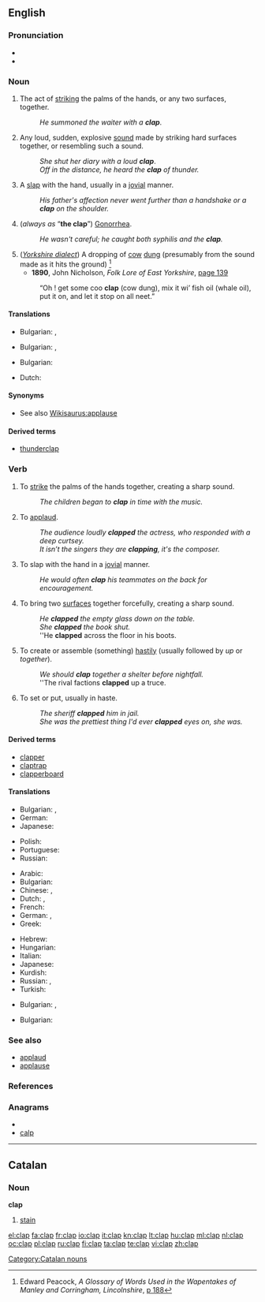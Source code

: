 ==English==

===Pronunciation===
* {{IPA|/klæp/}}
* {{rhymes|æp}}

===Noun===
{{en-noun}}

# The act of [[strike|striking]] the palms of the hands, or any two surfaces, together.
#: ''He summoned the waiter with a '''clap'''''.
# Any loud, sudden, explosive [[sound]] made by striking hard surfaces together, or resembling such a sound.
#: ''She shut her diary with a loud '''clap'''''.
#: ''Off in the distance, he heard the '''clap''' of thunder.''
# A [[slap]] with the hand, usually in a [[jovial]] manner.
#: ''His father's affection never went further than a handshake or a '''clap''' on the shoulder.''
# {{slang}} (''always as'' “'''the clap'''”) [[gonorrhea|Gonorrhea]].
#: ''He wasn't careful; he caught both syphilis and the '''clap'''.''
# (''[[w:Yorkshire_dialect|Yorkshire dialect]]'') A dropping of [[cow]] [[dung]] (presumably from the sound made as it hits the ground) <ref>Edward Peacock, ''A Glossary of Words Used in the Wapentakes of Manley and Corringham, Lincolnshire'', [http://books.google.com/books?id=c3oKAAAAIAAJ&pg=PA188&dq=clap&as_brr=1 p 188]</ref>
#* '''1890''', John Nicholson, ''Folk Lore of East Yorkshire'', [http://books.google.com/books?id=tw0naTcLHeMC&pg=PA139&dq=clap&as_brr=1&ei=pGvbRtu_E4SipgL0peiSCw page 139]
#: “Oh ! get some coo '''clap''' (cow dung), mix it wi’ fish oil (whale oil), put it on, and let it stop on all neet.”

====Translations====
{{trans-top|The act of [[strike|striking]] the palms of the hands, or any two surfaces, together}}
* Bulgarian: {{t|bg|пляскане|n}},  {{t|bg|ръкопляскане}}
{{trans-mid}}
{{trans-bottom}}

{{trans-top|Any loud, sudden, explosive [[sound]]}}
* Bulgarian: {{t|bg|хлопване|n}},  {{t|bg|трясък|m}}
{{trans-mid}}
{{trans-bottom}}

{{trans-top|{{slang}} (''always as'' “'''the clap'''”) [[gonorrhea|Gonorrhea]]}}
* Bulgarian: {{t|bg|трипер|m}}
{{trans-mid}}
* Dutch: {{t+|nl|druiper}}
{{trans-bottom}}

====Synonyms====
* See also [[Wikisaurus:applause]]

====Derived terms====
* [[thunderclap]]

===Verb===
{{en-verb|clapp|ing}}
{{wikipedia|Clapping}}

# To [[strike]] the palms of the hands together, creating a sharp sound.
#: ''The children began to '''clap''' in time with the music.''
# To [[applaud]].
#: ''The audience loudly '''clapped''' the actress, who responded with a deep curtsey.''
#: ''It isn’t the singers they are '''clapping''', it's the composer.''
# To slap with the hand in a [[jovial]] manner.
#: ''He would often '''clap''' his teammates on the back for encouragement.''
# To bring two [[surface]]s together forcefully, creating a sharp sound.
#: ''He '''clapped''' the empty glass down on the table.''
#: ''She '''clapped''' the book shut.''
#: ''He '''clapped''' across the floor in his boots.
# To create or assemble (something) [[hastily]] (usually followed by ''up'' or ''together'').
#: ''We should '''clap''' together a shelter before nightfall.''
#: ''The rival factions '''clapped''' up a truce.
# To set or put, usually in haste.
#: ''The sheriff '''clapped''' him in jail.''
#: ''She was the prettiest thing I'd ever '''clapped''' eyes on, she was.''

====Derived terms====
* [[clapper]]
* [[claptrap]]
* [[clapperboard]]

====Translations====
{{trans-top|To strike the palms of the hands together}}
* Bulgarian: {{t|bg|пляскам}},  {{t|bg|ръкопляскам}}
* German: {{t+|de|klatschen}}
* Japanese: {{t|ja|手を叩く|tr=te wo tataku}}
{{trans-mid}}
* Polish: {{t|pl|klaskać}}
* Portuguese: {{t|pt|bater palmas}}
* Russian: {{t|ru|хлопать|tr=xlópat'}}
{{trans-bottom}}

{{trans-top|To applaud by clapping the hands}}
* Arabic: {{t|ar|صفق|tr=Saffaqa}}
* Bulgarian: {{t+|bg|аплодирам}}
* Chinese: {{t-|cmn|拍手|tr=pāishǒu|sc=Hani}},  {{t-|cmn|鼓掌|tr=gǔzhǎng|sc=Hani}}
* Dutch: {{t+|nl|applaudisseren}}, {{t+|nl|klappen}}
* French: {{t+|fr|applaudir}}
* German: {{t+|de|klatschen}},  {{t+|de|applaudieren}}
* Greek: {{t+|el|χειροκροτώ}}
{{trans-mid}}
* Hebrew: {{t|he|מחא כפיים|tr=makhá kapayim}}
* Hungarian: {{t+|hu|tapsol}}
* Italian: {{t+|it|applaudire}}
* Japanese: {{t|ja|拍手する|tr=hakushu-suru}}
* Kurdish: {{t|ku|چه‌پڵه‌ لێدان|sc=ku-Arab}}
* Russian: {{t+|ru|аплодировать|tr=aplodírovat'}},  {{t|ru|хлопать|tr=xlópat'}}
* Turkish: {{t|tr|şak}}
{{trans-bottom}}

{{trans-top|To bring two [[surface]]s together forcefully, creating a sharp sound}}
* Bulgarian: {{t|bg|хлопвам}},  {{t|bg|тряскам}}
{{trans-mid}}
{{trans-bottom}}

{{trans-top|To create or assemble (something) [[hastily]]}}
* Bulgarian: {{t|bg|скалъпвам}}
{{trans-mid}}
{{trans-bottom}}

{{trans-top|To set or put, usually in haste}}
{{trans-mid}}
{{trans-bottom}}

===See also===
* [[applaud]]
* [[applause]]

===References===
<references/>

===Anagrams===
* {{alphagram|aclp}}
* [[calp#English|calp]]

----

==Catalan==

===Noun===
'''clap'''

# [[stain]]

[[Category:Catalan nouns]]

[[el:clap]]
[[fa:clap]]
[[fr:clap]]
[[io:clap]]
[[it:clap]]
[[kn:clap]]
[[lt:clap]]
[[hu:clap]]
[[ml:clap]]
[[nl:clap]]
[[oc:clap]]
[[pl:clap]]
[[ru:clap]]
[[fi:clap]]
[[ta:clap]]
[[te:clap]]
[[vi:clap]]
[[zh:clap]]